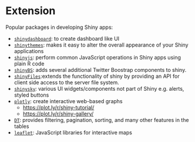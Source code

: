 # Extension

Popular packages in developing Shiny apps:

- [`shinydashboard`](https://rstudio.github.io/shinydashboard/): to create dashboard like UI
- [`shinythemes`](https://rstudio.github.io/shinythemes/): makes it easy to alter the overall appearance of your Shiny applications 
- [`shinyjs`](https://github.com/daattali/shinyjs): perform common JavaScript operations in Shiny apps using plain R code
- [`shinyBS`](https://github.com/ebailey78/shinyBS): adds several additional Twitter Boostrap components to shiny. 
- [`shinyFiles`](https://github.com/thomasp85/shinyFiles):extends the functionality of shiny by providing an API for client side access to the server file system.
- [`shinysky`](https://github.com/AnalytixWare/ShinySky): various UI widgets/components not part of Shiny e.g. alerts, styled buttons
- [`plotly`](https://plot.ly/):  create interactive web-based graphs
    - <https://plot.ly/r/shiny-tutorial/>
    - <https://plot.ly/r/shiny-gallery/>
- [`DT`](https://rstudio.github.io/DT/): provides filtering, pagination, sorting, and many other features in the tables
- [`leaflet`](https://rstudio.github.io/leaflet/): JavaScript libraries for interactive maps